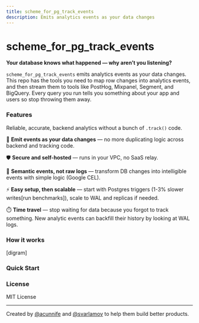 ```yaml
---
title: scheme_for_pg_track_events
description: Emits analytics events as your data changes
---
```


# scheme_for_pg_track_events

**Your database knows what happened — why aren’t you listening?**

`scheme_for_pg_track_events` emits analytics events as your data changes. This repo has the tools you need to map row changes into analytics events, and then stream them to tools like PostHog, Mixpanel, Segment, and BigQuery. Every query you run tells you something about your app and users so stop throwing them away.

### Features

Reliable, accurate, backend analytics without a bunch of `.track()` code.

🔄 **Emit events as your data changes** — no more duplicating logic across backend and tracking code.

🛡️ **Secure and self-hosted** — runs in your VPC, no SaaS relay.

🧠 **Semantic events, not raw logs** — transform DB changes into intelligible events with simple logic (Google CEL).

⚡️ **Easy setup, then scalable** — start with Postgres triggers (1-3% slower writes[run benchmarks]), scale to WAL and replicas if needed.

⏱️ **Time travel** — stop waiting for data because you forgot to track something. New analytic events can backfill their history by looking at WAL logs.

### How it works

[digram]

### Quick Start

### License

MIT License

---

Created by [@acunnife](https://github.com/acunniffe) and [@svarlamov](https://github.com/svarlamov) to help them build better products.
